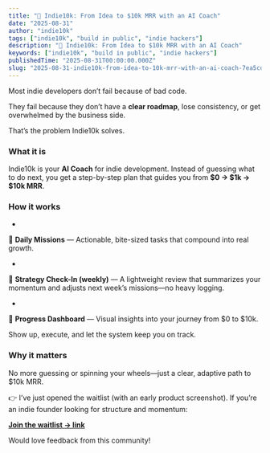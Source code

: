 ```yaml
---
title: "🚀 Indie10k: From Idea to $10k MRR with an AI Coach"
date: "2025-08-31"
author: "indie10k"
tags: ["indie10k", "build in public", "indie hackers"]
description: "🚀 Indie10k: From Idea to $10k MRR with an AI Coach"
keywords: ["indie10k", "build in public", "indie hackers"]
publishedTime: "2025-08-31T00:00:00.000Z"
slug: "2025-08-31-indie10k-from-idea-to-10k-mrr-with-an-ai-coach-7ea5cdfef8"
---
```


Most indie developers don’t fail because of bad code.

They fail because they don’t have a **clear roadmap**, lose consistency, or get overwhelmed by the business side.

That’s the problem Indie10k solves.

### What it is

Indie10k is your **AI Coach** for indie development. Instead of guessing what to do next, you get a step-by-step plan that guides you from **$0 → $1k → $10k MRR**.

### How it works

- 

🎯 **Daily Missions** — Actionable, bite-sized tasks that compound into real growth.

- 

🧭 **Strategy Check-In (weekly)** — A lightweight review that summarizes your momentum and adjusts next week’s missions—no heavy logging.

- 

🚀 **Progress Dashboard** — Visual insights into your journey from $0 to $10k.

Show up, execute, and let the system keep you on track.

### Why it matters

No more guessing or spinning your wheels—just a clear, adaptive path to $10k MRR.

👉 I’ve just opened the waitlist (with an early product screenshot). If you’re an indie founder looking for structure and momentum:

**[Join the waitlist → link](https://indie10k.com)**

Would love feedback from this community!
